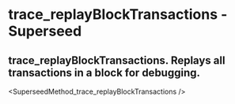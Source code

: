 # trace_replayBlockTransactions - Superseed

## trace_replayBlockTransactions. Replays all transactions in a block for debugging.


<SuperseedMethod_trace_replayBlockTransactions />

